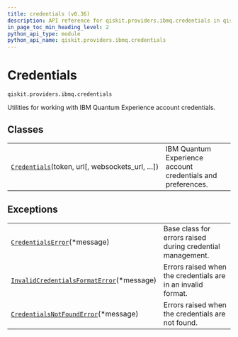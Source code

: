 ```yaml
---
title: credentials (v0.36)
description: API reference for qiskit.providers.ibmq.credentials in qiskit v0.36
in_page_toc_min_heading_level: 2
python_api_type: module
python_api_name: qiskit.providers.ibmq.credentials
---
```


<span id="module-qiskit.providers.ibmq.credentials" />

<span id="qiskit-providers-ibmq-credentials" />

<span id="credentials-qiskit-providers-ibmq-credentials" />

# Credentials

`qiskit.providers.ibmq.credentials`

Utilities for working with IBM Quantum Experience account credentials.

## Classes

|                                                                                                                                                   |                                                             |
| ------------------------------------------------------------------------------------------------------------------------------------------------- | ----------------------------------------------------------- |
| [`Credentials`](qiskit.providers.ibmq.credentials.Credentials "qiskit.providers.ibmq.credentials.Credentials")(token, url\[, websockets\_url, …]) | IBM Quantum Experience account credentials and preferences. |

## Exceptions

|                                                                                                                                                                                 |                                                              |
| ------------------------------------------------------------------------------------------------------------------------------------------------------------------------------- | ------------------------------------------------------------ |
| [`CredentialsError`](qiskit.providers.ibmq.credentials.CredentialsError "qiskit.providers.ibmq.credentials.CredentialsError")(\*message)                                        | Base class for errors raised during credential management.   |
| [`InvalidCredentialsFormatError`](qiskit.providers.ibmq.credentials.InvalidCredentialsFormatError "qiskit.providers.ibmq.credentials.InvalidCredentialsFormatError")(\*message) | Errors raised when the credentials are in an invalid format. |
| [`CredentialsNotFoundError`](qiskit.providers.ibmq.credentials.CredentialsNotFoundError "qiskit.providers.ibmq.credentials.CredentialsNotFoundError")(\*message)                | Errors raised when the credentials are not found.            |

